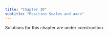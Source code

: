 ```yaml
---
title: "Chapter 10"
subtitle: "Position Scales and axes"
---
```


::: callout-warning
Solutions for this chapter are under construction.
:::